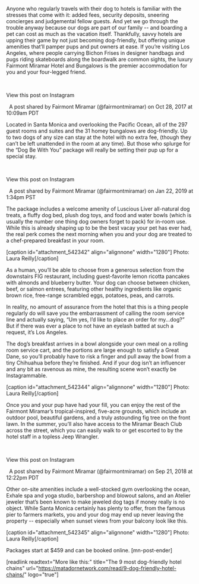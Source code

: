 Anyone who regularly travels with their dog to hotels is familiar with the stresses that come with it: added fees, security deposits, sneering concierges and judgemental fellow guests. And yet we go through the trouble anyway because our dogs are part of our family -- and boarding a pet can cost as much as the vacation itself. Thankfully, savvy hotels are upping their game by not just becoming dog-friendly, but offering unique amenities that’ll pamper pups and put owners at ease. If you’re visiting Los Angeles, where people carrying Bichon Frises in designer handbags and pugs riding skateboards along the boardwalk are common sights, the luxury Fairmont Miramar Hotel and Bungalows is the premier accommodation for you and your four-legged friend.



&nbsp;










View this post on Instagram






















&nbsp;
A post shared by Fairmont Miramar (@fairmontmiramar) on Oct 28, 2017 at 10:09am PDT




Located in Santa Monica and overlooking the Pacific Ocean, all of the 297 guest rooms and suites and the 31 homey bungalows are dog-friendly. Up to two dogs of any size can stay at the hotel with no extra fee, (though they can’t be left unattended in the room at any time). But those who splurge for the “Dog Be With You” package will really be setting their pup up for a special stay.



&nbsp;










View this post on Instagram






















&nbsp;
A post shared by Fairmont Miramar (@fairmontmiramar) on Jan 22, 2019 at 1:34pm PST




The package includes a welcome amenity of Luscious Liver all-natural dog treats, a fluffy dog bed, plush dog toys, and food and water bowls (which is usually the number one thing dog owners forget to pack) for in-room use. While this is already shaping up to be the best vacay your pet has ever had, the real perk comes the next morning when you and your dog are treated to a chef-prepared breakfast in your room.

[caption id="attachment_542342" align="alignnone" width="1280"] Photo: Laura Reilly[/caption]

As a human, you’ll be able to choose from a generous selection from the downstairs FIG restaurant, including guest-favorite lemon ricotta pancakes with almonds and blueberry butter. Your dog can choose between chicken, beef, or salmon entrees, featuring other healthy ingredients like organic brown rice, free-range scrambled eggs, potatoes, peas, and carrots.

In reality, no amount of assurance from the hotel that this is a thing people regularly do will save you the embarrassment of calling the room service line and actually saying, “Um yes, I’d like to place an order for my...dog?” But if there was ever a place to not have an eyelash batted at such a request, it’s Los Angeles.

The dog’s breakfast arrives in a bowl alongside your own meal on a rolling room service cart, and the portions are large enough to satisfy a Great Dane, so you’ll probably have to risk a finger and pull away the bowl from a tiny Chihuahua before they’re finished. And if your dog isn’t an influencer and any bit as ravenous as mine, the resulting scene won’t exactly be Instagrammable.

[caption id="attachment_542344" align="alignnone" width="1280"] Photo: Laura Reilly[/caption]

Once you and your pup have had your fill, you can enjoy the rest of the Fairmont Miramar’s tropical-inspired, five-acre grounds, which include an outdoor pool, beautiful gardens, and a truly astounding fig tree on the front lawn. In the summer, you’ll also have access to the Miramar Beach Club across the street, which you can easily walk to or get escorted to by the hotel staff in a topless Jeep Wrangler.



&nbsp;










View this post on Instagram






















&nbsp;
A post shared by Fairmont Miramar (@fairmontmiramar) on Sep 21, 2018 at 12:22pm PDT




Other on-site amenities include a well-stocked gym overlooking the ocean, Exhale spa and yoga studio, barbershop and blowout salons, and an Atelier jeweler that’s been known to make jeweled dog tags if money really is no object. While Santa Monica certainly has plenty to offer, from the famous pier to farmers markets, you and your dog may end up never leaving the property -- especially when sunset views from your balcony look like this.

[caption id="attachment_542345" align="alignnone" width="1280"] Photo: Laura Reilly[/caption]

Packages start at $459 and can be booked online. [mn-post-ender]

[readlink readtext="More like this:" title="The 9 most dog-friendly hotel chains" url="https://matadornetwork.com/read/9-dog-friendly-hotel-chains/" logo="true"]
